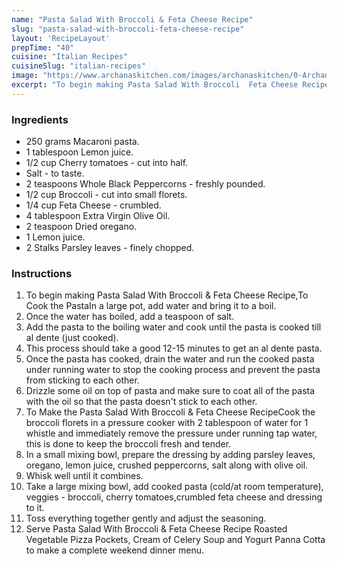 ---
name: "Pasta Salad With Broccoli & Feta Cheese Recipe"
slug: "pasta-salad-with-broccoli-feta-cheese-recipe"
layout: 'RecipeLayout'
prepTime: "40"
cuisine: "Italian Recipes"
cuisineSlug: "italian-recipes"
image: "https://www.archanaskitchen.com/images/archanaskitchen/0-Archanas-Kitchen-Recipes/2018/June-07/Pasta_Salad_With_Broccoli_And_Feta_Cheese-1.jpg"
excerpt: "To begin making Pasta Salad With Broccoli  Feta Cheese Recipe,To Cook the PastaIn a large pot, add water and bring it to a boil"
---

### Ingredients

- 250 grams Macaroni pasta.
- 1 tablespoon Lemon juice.
- 1/2 cup Cherry tomatoes - cut into half.
- Salt - to taste.
- 2 teaspoons Whole Black Peppercorns - freshly pounded.
- 1/2 cup Broccoli - cut into small florets.
- 1/4 cup Feta Cheese - crumbled.
- 4 tablespoon Extra Virgin Olive Oil.
- 2 teaspoon Dried oregano.
- 1 Lemon juice.
- 2 Stalks Parsley leaves - finely chopped.

### Instructions

1. To begin making Pasta Salad With Broccoli & Feta Cheese Recipe,To Cook the PastaIn a large pot, add water and bring it to a boil.
1. Once the water has boiled, add a teaspoon of salt.
1. Add the pasta to the boiling water and cook until the pasta is cooked till al dente (just cooked).
1. This process should take a good 12-15 minutes to get an al dente pasta.
1. Once the pasta has cooked, drain the water and run the cooked pasta under running water to stop the cooking process and prevent the pasta from sticking to each other.
1. Drizzle some oil on top of pasta and make sure to coat all of the pasta with the oil so that the pasta doesn't stick to each other.
1. To Make the Pasta Salad With Broccoli & Feta Cheese RecipeCook the broccoli florets in a pressure cooker with 2 tablespoon of water for 1 whistle and immediately remove the pressure under running tap water, this is done to keep the broccoli fresh and tender.
1. In a small mixing bowl, prepare the dressing by adding parsley leaves, oregano, lemon juice, crushed peppercorns, salt along with olive oil.
1. Whisk well until it combines.
1. Take a large mixing bowl, add cooked pasta (cold/at room temperature), veggies - broccoli, cherry tomatoes,crumbled feta cheese and dressing to it.
1. Toss everything together gently and adjust the seasoning.
1. Serve Pasta Salad With Broccoli & Feta Cheese Recipe Roasted Vegetable Pizza Pockets, Cream of Celery Soup and Yogurt Panna Cotta to make a complete weekend dinner menu.
